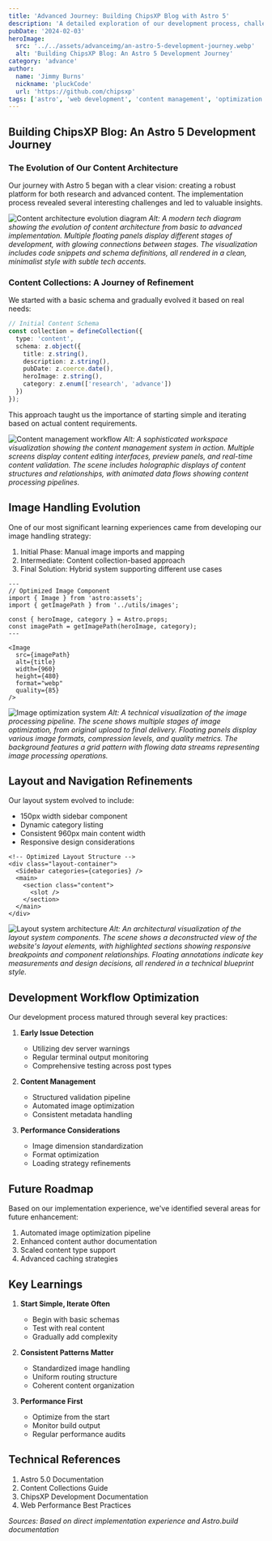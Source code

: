 ```yaml
---
title: 'Advanced Journey: Building ChipsXP Blog with Astro 5'
description: 'A detailed exploration of our development process, challenges, and solutions in creating the ChipsXP Research and Advance blogging platform'
pubDate: '2024-02-03'
heroImage: 
  src: '../../assets/advanceimg/an-astro-5-development-journey.webp'
  alt: 'Building ChipsXP Blog: An Astro 5 Development Journey'
category: 'advance'
author:
  name: 'Jimmy Burns'
  nickname: 'pluckCode'
  url: 'https://github.com/chipsxp'
tags: ['astro', 'web development', 'content management', 'optimization', 'layout', 'navigation']
---
```





## Building ChipsXP Blog: An Astro 5 Development Journey

### The Evolution of Our Content Architecture

Our journey with Astro 5 began with a clear vision: creating a robust platform for both research and advanced content. The implementation process revealed several interesting challenges and led to valuable insights.

![Content architecture evolution diagram](../../assets/advanceimg/content-architecture-evolution-diagram.webp)
*Alt: A modern tech diagram showing the evolution of content architecture from basic to advanced implementation. Multiple floating panels display different stages of development, with glowing connections between stages. The visualization includes code snippets and schema definitions, all rendered in a clean, minimalist style with subtle tech accents.*

### Content Collections: A Journey of Refinement

We started with a basic schema and gradually evolved it based on real needs:

```typescript
// Initial Content Schema
const collection = defineCollection({
  type: 'content',
  schema: z.object({
    title: z.string(),
    description: z.string(),
    pubDate: z.coerce.date(),
    heroImage: z.string(),
    category: z.enum(['research', 'advance'])
  })
});
```

This approach taught us the importance of starting simple and iterating based on actual content requirements.

![Content management workflow](../../assets/advanceimg/content-management-workflow.webp)
*Alt: A sophisticated workspace visualization showing the content management system in action. Multiple screens display content editing interfaces, preview panels, and real-time content validation. The scene includes holographic displays of content structures and relationships, with animated data flows showing content processing pipelines.*

## Image Handling Evolution

One of our most significant learning experiences came from developing our image handling strategy:

1. Initial Phase: Manual image imports and mapping
2. Intermediate: Content collection-based approach
3. Final Solution: Hybrid system supporting different use cases

```astro
---
// Optimized Image Component
import { Image } from 'astro:assets';
import { getImagePath } from '../utils/images';

const { heroImage, category } = Astro.props;
const imagePath = getImagePath(heroImage, category);
---

<Image 
  src={imagePath}
  alt={title}
  width={960}
  height={480}
  format="webp"
  quality={85}
/>
```

![Image optimization system](../../assets/advanceimg/image-optimization-system-screen.webp)
*Alt: A technical visualization of the image processing pipeline. The scene shows multiple stages of image optimization, from original upload to final delivery. Floating panels display various image formats, compression levels, and quality metrics. The background features a grid pattern with flowing data streams representing image processing operations.*

## Layout and Navigation Refinements

Our layout system evolved to include:

- 150px width sidebar component
- Dynamic category listing
- Consistent 960px main content width
- Responsive design considerations

```astro
<!-- Optimized Layout Structure -->
<div class="layout-container">
  <Sidebar categories={categories} />
  <main>
    <section class="content">
      <slot />
    </section>
  </main>
</div>
```

![Layout system architecture](../../assets/advanceimg/Layout-system-architecture.webp)
*Alt: An architectural visualization of the layout system components. The scene shows a deconstructed view of the website's layout elements, with highlighted sections showing responsive breakpoints and component relationships. Floating annotations indicate key measurements and design decisions, all rendered in a technical blueprint style.*

## Development Workflow Optimization

Our development process matured through several key practices:

1. **Early Issue Detection**
   - Utilizing dev server warnings
   - Regular terminal output monitoring
   - Comprehensive testing across post types

2. **Content Management**
   - Structured validation pipeline
   - Automated image optimization
   - Consistent metadata handling

3. **Performance Considerations**
   - Image dimension standardization
   - Format optimization
   - Loading strategy refinements

## Future Roadmap

Based on our implementation experience, we've identified several areas for future enhancement:

1. Automated image optimization pipeline
2. Enhanced content author documentation
3. Scaled content type support
4. Advanced caching strategies

## Key Learnings

1. **Start Simple, Iterate Often**
   - Begin with basic schemas
   - Test with real content
   - Gradually add complexity

2. **Consistent Patterns Matter**
   - Standardized image handling
   - Uniform routing structure
   - Coherent content organization

3. **Performance First**
   - Optimize from the start
   - Monitor build output
   - Regular performance audits

## Technical References

1. Astro 5.0 Documentation
2. Content Collections Guide
3. ChipsXP Development Documentation
4. Web Performance Best Practices

*Sources: Based on direct implementation experience and Astro.build documentation*
